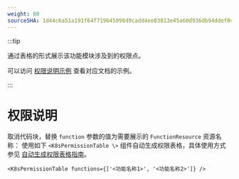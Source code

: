 ```yaml
---
weight: 80
sourceSHA: 1d44c6a51a191f64f719b45098d9cadd4ee83813e45a60d936db94ddef0477c5
---
```


:::tip

通过表格的形式展示该功能模块涉及到的权限点。

可以访问 [权限说明示例](https://product-doc-guide.alauda.cn/template/permissions/example.html) 查看对应文档的示例。

:::

# 权限说明

取消代码块，替换 `function` 参数的值为需要展示的 `FunctionResource` 资源名称：
使用如下 `<K8sPermissionTable \>` 组件自动生成权限表格，具体使用方式参见 [自动生成权限表格指南](https://product-doc-guide.alauda.cn/guide/auto_gen_permissions.html)。

```mdx
<K8sPermissionTable functions={['<功能名称1>', '<功能名称2>']} />
```
